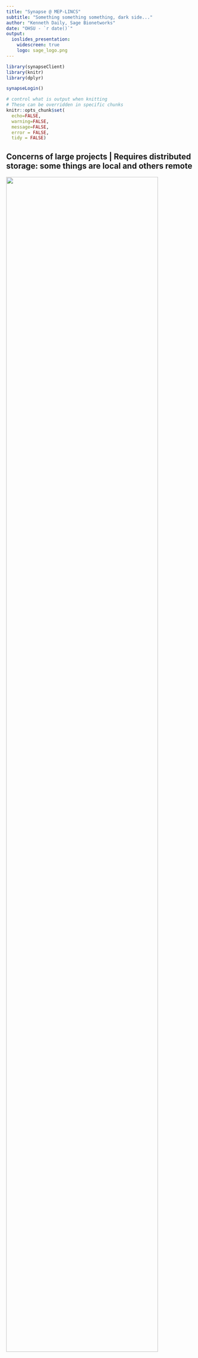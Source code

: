 ```yaml
---
title: "Synapse @ MEP-LINCS"
subtitle: "Something something something, dark side..."
author: "Kenneth Daily, Sage Bionetworks"
date: "OHSU - `r date()`"
output: 
  ioslides_presentation:
    widescreen: true
    logo: sage_logo.png
---
```


```r
library(synapseClient)
library(knitr)
library(dplyr)

synapseLogin()

# control what is output when knitting
# These can be overridden in specific chunks
knitr::opts_chunk$set(
  echo=FALSE,
  warning=FALSE,
  message=FALSE,
  error = FALSE,
  tidy = FALSE)
```

## Concerns of large projects | Requires distributed storage: some things are local and others remote

<div class="centered">
<img src='./Diagram1.png' width='90%'>
</div>

## Synapse | A collection of living research projects

Enabling researchers to contribute to large-scale collaborative science across institutions

## Synapse

<div class="centered">
<img src='./runanywhere.png' width='90%'>
</div>

## Synapse | Enabling large-scale collaborative science

It is distributed:

* Agnostic to storage solution (cloud, local server, remote server)
* **New!** - your own Amazon S3 buckets

It is versioned:

* Keep track of changes and always get most recent

## Multiple ways to access Synapse

<div class="centered">
<img src='./synapseinteraction.png' width='60%'>
</div>

## Synapse | User-defined annotations

<div class="centered">
<img src='./annotations.png' width='95%'>
</div>

## Finding files | Annotations & Querying {.smaller}
```r
q <- "select * from file where projectId=='syn2346643' and dataSubType=='cna'"
res <- synapseQuery(q)
```

```r
colnames(res) <- gsub(".*\\.", "", colnames(res))
res <- res[, c("name", "id", "dataType", "platform", "disease")]
kable(res)
```

[JWGray Breast Cancer Cell Line Panel (syn2346643)](https://www.synapse.org/#!Synapse:syn2346643/)

## Where the file is | Amazon S3 or ExaCloud

<div class="centered">
<img src='./filelocsynapse.png' width='90%'>
</div>

## Synapse | Structured data tables

<div class="centered">
<img src='./tableschema.png' width='90%'>
</div>

## Synapse | Structured data tables { .smaller }

* Editable in the browser or programmatically
* Rows are versioned

```
SELECT UID,biologicalSampleName,Diffname_short,pass_qc,Cell_Type,Cell_Line_Type,Tissue_of_Origin 
FROM syn3156503 WHERE public=true
```

<div class="centered">
<img src='./tablequeryshort.png' width='90%'>
</div>


## Synapse | Documentation and description

* Wiki authoring for documentation and description

## Synapse | Access controls

* Fine-grained access controls (share whatever with whomever)

## Where a file comes from (provenance)

<div class="centered">
<img src='./provenance.png' height='80%'>
</div>

## Describing the file (or analysis) | Programmatic Wiki markup

Example using wiki using Rmd or IPyNB?

Take from somewhere else

## Automation | Uploading, Updating, Etc.

- programmatic clients (R, python, command line)

What we can automate (everything!):

- when files are added to exacloud and need to be added to Synapse
- previews of files
- annotation of files (where will this come from?)

## Example | Providing an overview of available data

Table displaying annotations on the files, link to a preview and how to download the file from Exacloud

## Synapse | Notes about security and Access Restrictions

Do we need this here?